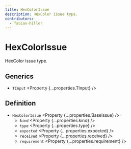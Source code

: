 ```yaml
---
title: HexColorIssue
description: HexColor issue type.
contributors:
  - fabian-hiller
---
```



# HexColorIssue

HexColor issue type.

## Generics

- `TInput` <Property {...properties.TInput} />

## Definition

- `HexColorIssue` <Property {...properties.BaseIssue} />
  - `kind` <Property {...properties.kind} />
  - `type` <Property {...properties.type} />
  - `expected` <Property {...properties.expected} />
  - `received` <Property {...properties.received} />
  - `requirement` <Property {...properties.requirement} />
